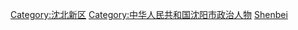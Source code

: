 [[Category:沈北新区|Category:沈北新区]]
[[Category:中华人民共和国沈阳市政治人物|Category:中华人民共和国沈阳市政治人物]]
[[Category:辽宁省区委书记|Shenbei]]